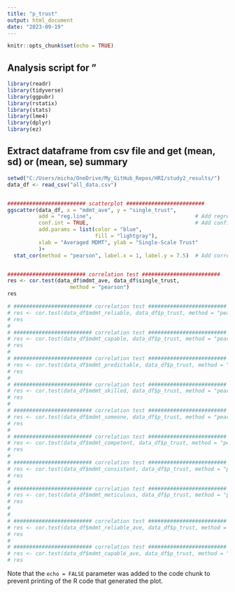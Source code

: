 ```yaml
---
title: "p_trust"
output: html_document
date: "2023-09-19"
---
```


```r
knitr::opts_chunk$set(echo = TRUE)
```

## Analysis script for "

```r
library(readr)
library(tidyverse)
library(ggpubr)
library(rstatix)
library(stats)
library(lme4)
library(dplyr)
library(ez)
```


## Extract dataframe from csv file and get (mean, sd) or (mean, se) summary

```r

setwd("C:/Users/micha/OneDrive/My_GitHub_Repos/HRI/study2_results/")
data_df <- read_csv("all_data.csv")


######################### scatterplot ######################### 
ggscatter(data_df, x = "mdmt_ave", y = "single_trust",
          add = "reg.line",                                 # Add regression line
          conf.int = TRUE,                                  # Add confidence interval
          add.params = list(color = "blue",
                            fill = "lightgray"),
          xlab = "Averaged MDMT", ylab = "Single-Scale Trust"
          )+
  stat_cor(method = "pearson", label.x = 1, label.y = 7.5)  # Add correlation coefficient


######################### correlation test ######################### 
res <- cor.test(data_df$mdmt_ave, data_df$single_trust, 
                    method = "pearson")
res

```


```r

# ######################### correlation test ######################### 
# res <- cor.test(data_df$mdmt_reliable, data_df$p_trust, method = "pearson")
# res
# 
# ######################### correlation test ######################### 
# res <- cor.test(data_df$mdmt_capable, data_df$p_trust, method = "pearson")
# res
# 
# ######################### correlation test ######################### 
# res <- cor.test(data_df$mdmt_predictable, data_df$p_trust, method = "pearson")
# res
# 
# ######################### correlation test ######################### 
# res <- cor.test(data_df$mdmt_skilled, data_df$p_trust, method = "pearson")
# res
# 
# ######################### correlation test ######################### 
# res <- cor.test(data_df$mdmt_someone, data_df$p_trust, method = "pearson")
# res
# 
# ######################### correlation test ######################### 
# res <- cor.test(data_df$mdmt_competent, data_df$p_trust, method = "pearson")
# res
# 
# ######################### correlation test ######################### 
# res <- cor.test(data_df$mdmt_consistent, data_df$p_trust, method = "pearson")
# res
# 
# ######################### correlation test ######################### 
# res <- cor.test(data_df$mdmt_meticulous, data_df$p_trust, method = "pearson")
# res
# 
# 
# ######################### correlation test ######################### 
# res <- cor.test(data_df$mdmt_reliable_ave, data_df$p_trust, method = "pearson")
# res
# 
# ######################### correlation test ######################### 
# res <- cor.test(data_df$mdmt_capable_ave, data_df$p_trust, method = "pearson")
# res

```


Note that the `echo = FALSE` parameter was added to the code chunk to prevent printing of the R code that generated the plot.

